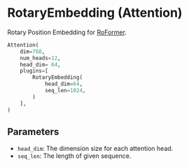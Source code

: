 
# RotaryEmbedding (Attention)

Rotary Position Embedding for [RoFormer](https://arxiv.org/abs/1910.10683).

```python copy
Attention(
    dim=768,
    num_heads=12,
    head_dim= 64,
    plugins=[
        RotaryEmbedding(
            head_dim=64,
            seq_len=1024,
        )
    ],
)
```



## Parameters

- `head_dim`: The dimension size for each attention head.
- `seq_len`: The length of given sequence.
